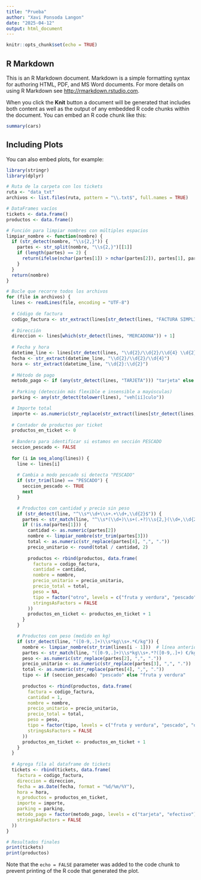 ```yaml
---
title: "Prueba"
author: "Xavi Ponsoda Langon"
date: "2025-04-12"
output: html_document
---
```


```r
knitr::opts_chunk$set(echo = TRUE)
```

## R Markdown

This is an R Markdown document. Markdown is a simple formatting syntax for authoring HTML, PDF, and MS Word documents. For more details on using R Markdown see <http://rmarkdown.rstudio.com>.

When you click the **Knit** button a document will be generated that includes both content as well as the output of any embedded R code chunks within the document. You can embed an R code chunk like this:

```r
summary(cars)
```

## Including Plots

You can also embed plots, for example:

```r
library(stringr)
library(dplyr)

# Ruta de la carpeta con los tickets
ruta <- "data_txt"
archivos <- list.files(ruta, pattern = "\\.txt$", full.names = TRUE)

# DataFrames vacíos
tickets <- data.frame()
productos <- data.frame()

# Función para limpiar nombres con múltiples espacios
limpiar_nombre <- function(nombre) {
  if (str_detect(nombre, "\\s{2,}")) {
    partes <- str_split(nombre, "\\s{2,}")[[1]]
    if (length(partes) == 2) {
      return(ifelse(nchar(partes[1]) > nchar(partes[2]), partes[1], partes[2]))
    }
  }
  return(nombre)
}

# Bucle que recorre todos los archivos
for (file in archivos) {
  lines <- readLines(file, encoding = "UTF-8")
  
  # Código de factura
  codigo_factura <- str_extract(lines[str_detect(lines, "FACTURA SIMPLIFICADA")], "\\d{4}-\\d{3}-\\d+")
  
  # Dirección
  direccion <- lines[which(str_detect(lines, "MERCADONA")) + 1]
  
  # Fecha y hora
  datetime_line <- lines[str_detect(lines, "\\d{2}/\\d{2}/\\d{4} \\d{2}:\\d{2}")]
  fecha <- str_extract(datetime_line, "\\d{2}/\\d{2}/\\d{4}")
  hora <- str_extract(datetime_line, "\\d{2}:\\d{2}")
  
  # Método de pago
  metodo_pago <- if (any(str_detect(lines, "TARJETA"))) "tarjeta" else "efectivo"
  
  # Parking (detección más flexible e insensible a mayúsculas)
  parking <- any(str_detect(tolower(lines), "veh[ií]culo"))

  # Importe total
  importe <- as.numeric(str_replace(str_extract(lines[str_detect(lines, "TOTAL.*\\€")][1], "\\d+,\\d{2}$"), ",", "."))
  
  # Contador de productos por ticket
  productos_en_ticket <- 0
  
  # Bandera para identificar si estamos en sección PESCADO
  seccion_pescado <- FALSE
  
  for (i in seq_along(lines)) {
    line <- lines[i]
    
    # Cambia a modo pescado si detecta "PESCADO"
    if (str_trim(line) == "PESCADO") {
      seccion_pescado <- TRUE
      next
    }

    # Productos con cantidad y precio sin peso
    if (str_detect(line, "^\\s*\\d+\\s+.+\\d+,\\d{2}$")) {
      partes <- str_match(line, "^\\s*(\\d+)\\s+(.+?)\\s{2,}(\\d+,\\d{2})$")
      if (!is.na(partes[1])) {
        cantidad <- as.numeric(partes[2])
        nombre <- limpiar_nombre(str_trim(partes[3]))
        total <- as.numeric(str_replace(partes[4], ",", "."))
        precio_unitario <- round(total / cantidad, 2)
        
        productos <- rbind(productos, data.frame(
          factura = codigo_factura,
          cantidad = cantidad,
          nombre = nombre,
          precio_unitario = precio_unitario,
          precio_total = total,
          peso = NA,
          tipo = factor("otro", levels = c("fruta y verdura", "pescado", "otro")),
          stringsAsFactors = FALSE
        ))
        productos_en_ticket <- productos_en_ticket + 1
      }
    }

    # Productos con peso (medido en kg)
    if (str_detect(line, "([0-9,.]+)\\s*kg\\s+.*€/kg")) {
      nombre <- limpiar_nombre(str_trim(lines[i - 1]))  # línea anterior contiene el nombre puro
      partes <- str_match(line, "([0-9,.]+)\\s*kg\\s+.*?([0-9,.]+) €/kg\\s+([0-9,.]+)")
      peso <- as.numeric(str_replace(partes[2], ",", "."))
      precio_unitario <- as.numeric(str_replace(partes[3], ",", "."))
      total <- as.numeric(str_replace(partes[4], ",", "."))
      tipo <- if (seccion_pescado) "pescado" else "fruta y verdura"
      
      productos <- rbind(productos, data.frame(
        factura = codigo_factura,
        cantidad = 1,
        nombre = nombre,
        precio_unitario = precio_unitario,
        precio_total = total,
        peso = peso,
        tipo = factor(tipo, levels = c("fruta y verdura", "pescado", "otro")),
        stringsAsFactors = FALSE
      ))
      productos_en_ticket <- productos_en_ticket + 1
    }
  }
  
  # Agrega fila al dataframe de tickets
  tickets <- rbind(tickets, data.frame(
    factura = codigo_factura,
    direccion = direccion,
    fecha = as.Date(fecha, format = "%d/%m/%Y"),
    hora = hora,
    n_productos = productos_en_ticket,
    importe = importe,
    parking = parking,
    metodo_pago = factor(metodo_pago, levels = c("tarjeta", "efectivo")),
    stringsAsFactors = FALSE
  ))
}

# Resultados finales
print(tickets)
print(productos)

```

Note that the `echo = FALSE` parameter was added to the code chunk to prevent printing of the R code that generated the plot.
